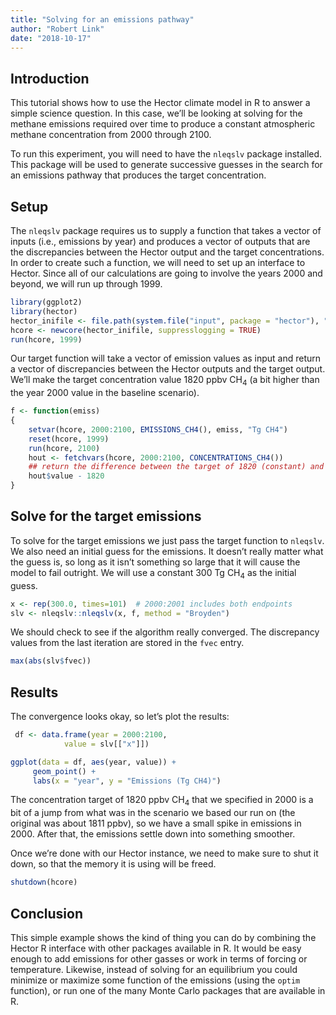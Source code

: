 ```yaml
---
title: "Solving for an emissions pathway"
author: "Robert Link"
date: "2018-10-17"
---
```


## Introduction

This tutorial shows how to use the Hector climate model in R to answer a simple
science question.  In this case, we'll be looking at solving for the methane
emissions required over time to produce a constant atmospheric methane concentration
from 2000 through 2100.

To run this experiment, you will need to have the `nleqslv` package installed.
This package will be used to generate successive guesses in the search for an
emissions pathway that produces
the target concentration.

## Setup

The `nleqslv` package requires us to supply a function that takes a vector of
inputs (i.e., emissions by year) and produces a vector of outputs that are the
discrepancies between the Hector output and the target concentrations.  In order
to create such a function, we will need to set up an interface to Hector.  Since
all of our calculations are going to involve the years 2000
and beyond, we will run up through 1999.

```r
library(ggplot2)
library(hector)
hector_inifile <- file.path(system.file("input", package = "hector"), "hector_ssp245.ini")
hcore <- newcore(hector_inifile, suppresslogging = TRUE)
run(hcore, 1999)
```

Our target function will take a vector of emission values as input and return a
vector of  discrepancies between the Hector outputs and the target output. We'll
make the target concentration value 1820 ppbv CH$_4$ (a bit higher than the year
2000 value in the baseline scenario).

```r
f <- function(emiss)
{
    setvar(hcore, 2000:2100, EMISSIONS_CH4(), emiss, "Tg CH4")
    reset(hcore, 1999)
    run(hcore, 2100)
    hout <- fetchvars(hcore, 2000:2100, CONCENTRATIONS_CH4())
    ## return the difference between the target of 1820 (constant) and the actual
    hout$value - 1820
}
```

## Solve for the target emissions

To solve for the target emissions we just pass the target function to `nleqslv`.
We also need an initial guess for the emissions. It doesn't really matter what the
guess is, so long as it isn't something so large that it will cause the model to
fail outright.  We will use a constant 300 Tg CH$_4$ as the initial guess.

```r
x <- rep(300.0, times=101)  # 2000:2001 includes both endpoints
slv <- nleqslv::nleqslv(x, f, method = "Broyden")
```

We should check to see if the algorithm really converged.  The discrepancy values
from the last iteration are stored in the `fvec` entry.

```r
max(abs(slv$fvec))
```

## Results

The convergence looks okay, so let's plot the results:

```r
 df <- data.frame(year = 2000:2100,
            value = slv[["x"]])

ggplot(data = df, aes(year, value)) +
     geom_point() +
     labs(x = "year", y = "Emissions (Tg CH4)")
```

The concentration target of 1820 ppbv CH$_4$ that we specified in 2000 is a bit
of a jump from what was in the scenario we based our run on (the original was about
1811 ppbv), so we have a small spike in emissions in 2000.  After
that, the emissions settle down into something smoother.

Once we're done with our Hector instance, we need to make sure to shut it down,
so that the memory it is using will be freed.

```r
shutdown(hcore)
```

## Conclusion

This simple example shows the kind of thing you can do by combining the Hector R
interface with other packages available in R.  It would be easy enough to add emissions
for other gasses or work in terms of forcing or temperature. Likewise, instead of
solving for an equilibrium you could minimize or maximize some function of the
emissions (using the `optim` function), or run one of the many Monte Carlo packages
that are available in R.
